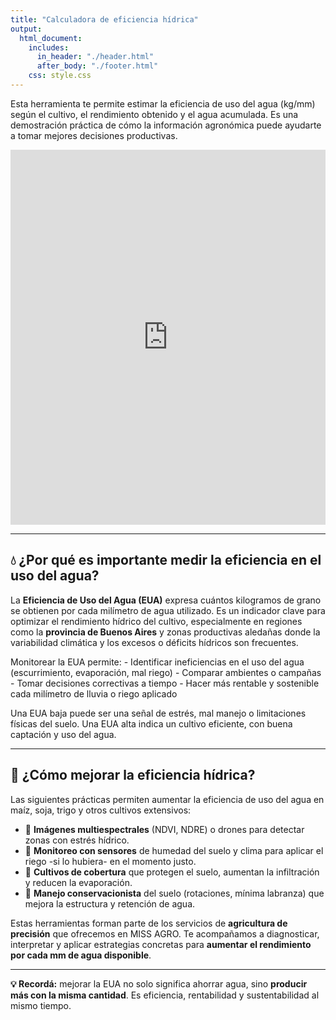 ```yaml
---
title: "Calculadora de eficiencia hídrica"
output: 
  html_document:
    includes:
      in_header: "./header.html"
      after_body: "./footer.html"
    css: style.css
---
```


Esta herramienta te permite estimar la eficiencia de uso del agua (kg/mm) según el cultivo, el rendimiento obtenido y el agua acumulada. Es una demostración práctica de cómo la información agronómica puede ayudarte a tomar mejores decisiones productivas.

<iframe src="https://missagro.shinyapps.io/calculadora_agua/" width="100%" height="600" frameborder="0"></iframe>

---

## 💧 ¿Por qué es importante medir la eficiencia en el uso del agua?

La **Eficiencia de Uso del Agua (EUA)** expresa cuántos kilogramos de grano se obtienen por cada milímetro de agua utilizado. Es un indicador clave para optimizar el rendimiento hídrico del cultivo, especialmente en regiones como la **provincia de Buenos Aires** y zonas productivas aledañas donde la variabilidad climática y los excesos o déficits hídricos son frecuentes.

Monitorear la EUA permite:
- Identificar ineficiencias en el uso del agua (escurrimiento, evaporación, mal riego)
- Comparar ambientes o campañas
- Tomar decisiones correctivas a tiempo
- Hacer más rentable y sostenible cada milímetro de lluvia o riego aplicado

Una EUA baja puede ser una señal de estrés, mal manejo o limitaciones físicas del suelo. Una EUA alta indica un cultivo eficiente, con buena captación y uso del agua.

---

## 🔧 ¿Cómo mejorar la eficiencia hídrica?

Las siguientes prácticas permiten aumentar la eficiencia de uso del agua en maíz, soja, trigo y otros cultivos extensivos:

- 🌱 **Imágenes multiespectrales** (NDVI, NDRE) o drones para detectar zonas con estrés hídrico.
- 📡 **Monitoreo con sensores** de humedad del suelo y clima para aplicar el riego -si lo hubiera- en el momento justo.
- 🌾 **Cultivos de cobertura** que protegen el suelo, aumentan la infiltración y reducen la evaporación.
- 🚜 **Manejo conservacionista** del suelo (rotaciones, mínima labranza) que mejora la estructura y retención de agua.

Estas herramientas forman parte de los servicios de **agricultura de precisión** que ofrecemos en MISS AGRO. Te acompañamos a diagnosticar, interpretar y aplicar estrategias concretas para **aumentar el rendimiento por cada mm de agua disponible**.

---

**💡 Recordá:** mejorar la EUA no solo significa ahorrar agua, sino **producir más con la misma cantidad**. Es eficiencia, rentabilidad y sustentabilidad al mismo tiempo.
